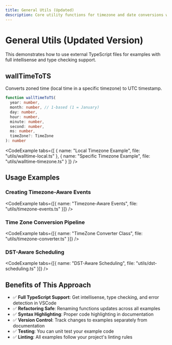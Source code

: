 ```yaml
---
title: General Utils (Updated)
description: Core utility functions for timezone and date conversions with external TypeScript examples
---
```



# General Utils (Updated Version)

This demonstrates how to use external TypeScript files for examples with full intellisense and type checking support.

## wallTimeToTS

Converts zoned time (local time in a specific timezone) to UTC timestamp.

```typescript
function wallTimeToTS(
  year: number,
  month: number, // 1-based (1 = January)
  day: number,
  hour: number,
  minute: number,
  second: number,
  ms: number,
  timeZone?: TimeZone
): number
```

<CodeExample tabs={[
  { name: "Local Timezone Example", file: "utils/walltime-local.ts" },
  { name: "Specific Timezone Example", file: "utils/walltime-timezone.ts" }
]} />

## Usage Examples

### Creating Timezone-Aware Events

<CodeExample tabs={[{ name: "Timezone-Aware Events", file: "utils/timezone-events.ts" }]} />

### Time Zone Conversion Pipeline

<CodeExample tabs={[{ name: "TimeZone Converter Class", file: "utils/timezone-converter.ts" }]} />

### DST-Aware Scheduling

<CodeExample tabs={[{ name: "DST-Aware Scheduling", file: "utils/dst-scheduling.ts" }]} />

## Benefits of This Approach

- ✅ **Full TypeScript Support**: Get intellisense, type checking, and error detection in VSCode
- ✅ **Refactoring Safe**: Renaming functions updates across all examples
- ✅ **Syntax Highlighting**: Proper code highlighting in documentation
- ✅ **Version Control**: Track changes to examples separately from documentation
- ✅ **Testing**: You can unit test your example code
- ✅ **Linting**: All examples follow your project's linting rules 